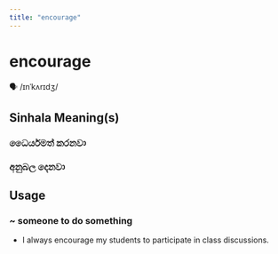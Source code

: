 ```yaml
---
title: "encourage"
---
```


# encourage

🗣️ /ɪnˈkʌrɪdʒ/

## Sinhala Meaning(s)

### ධෛර්යමත් කරනවා
### අනුබල දෙනවා

## Usage

### ~ someone to do something

- I always encourage my students to participate in class discussions.

